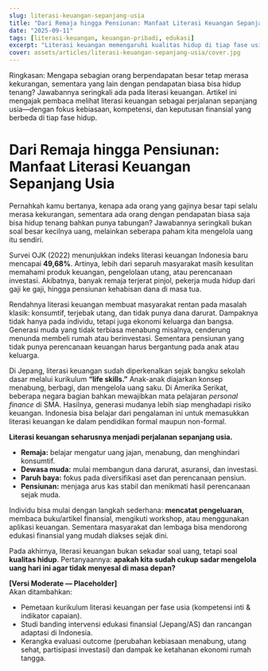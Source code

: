 ```yaml
---
slug: literasi-keuangan-sepanjang-usia
title: "Dari Remaja hingga Pensiunan: Manfaat Literasi Keuangan Sepanjang Usia"
date: "2025-09-11"
tags: [literasi-keuangan, keuangan-pribadi, edukasi]
excerpt: "Literasi keuangan memengaruhi kualitas hidup di tiap fase usia—dari remaja, dewasa muda, paruh baya, hingga pensiunan."
cover: assets/articles/literasi-keuangan-sepanjang-usia/cover.jpg
---
```


<!-- umum:start -->

Ringkasan: Mengapa sebagian orang berpendapatan besar tetap merasa kekurangan, sementara yang lain dengan pendapatan biasa bisa hidup tenang? Jawabannya seringkali ada pada literasi keuangan. Artikel ini mengajak pembaca melihat literasi keuangan sebagai perjalanan sepanjang usia—dengan fokus kebiasaan, kompetensi, dan keputusan finansial yang berbeda di tiap fase hidup.

<!-- umum:end -->

<!-- friendly:start -->

# Dari Remaja hingga Pensiunan: Manfaat Literasi Keuangan Sepanjang Usia

Pernahkah kamu bertanya, kenapa ada orang yang gajinya besar tapi selalu merasa kekurangan, sementara ada orang dengan pendapatan biasa saja bisa hidup tenang bahkan punya tabungan? Jawabannya seringkali bukan soal besar kecilnya uang, melainkan seberapa paham kita mengelola uang itu sendiri.

Survei OJK (2022) menunjukkan indeks literasi keuangan Indonesia baru mencapai **49,68%**. Artinya, lebih dari separuh masyarakat masih kesulitan memahami produk keuangan, pengelolaan utang, atau perencanaan investasi. Akibatnya, banyak remaja terjerat pinjol, pekerja muda hidup dari gaji ke gaji, hingga pensiunan kehabisan dana di masa tua.

Rendahnya literasi keuangan membuat masyarakat rentan pada masalah klasik: konsumtif, terjebak utang, dan tidak punya dana darurat. Dampaknya tidak hanya pada individu, tetapi juga ekonomi keluarga dan bangsa. Generasi muda yang tidak terbiasa menabung misalnya, cenderung menunda membeli rumah atau berinvestasi. Sementara pensiunan yang tidak punya perencanaan keuangan harus bergantung pada anak atau keluarga.

Di Jepang, literasi keuangan sudah diperkenalkan sejak bangku sekolah dasar melalui kurikulum **“life skills.”** Anak-anak diajarkan konsep menabung, berbagi, dan mengelola uang saku. Di Amerika Serikat, beberapa negara bagian bahkan mewajibkan mata pelajaran _personal finance_ di SMA. Hasilnya, generasi mudanya lebih siap menghadapi risiko keuangan. Indonesia bisa belajar dari pengalaman ini untuk memasukkan literasi keuangan ke dalam pendidikan formal maupun non-formal.

**Literasi keuangan seharusnya menjadi perjalanan sepanjang usia.**

- **Remaja:** belajar mengatur uang jajan, menabung, dan menghindari konsumtif.
- **Dewasa muda:** mulai membangun dana darurat, asuransi, dan investasi.
- **Paruh baya:** fokus pada diversifikasi aset dan perencanaan pensiun.
- **Pensiunan:** menjaga arus kas stabil dan menikmati hasil perencanaan sejak muda.

Individu bisa mulai dengan langkah sederhana: **mencatat pengeluaran**, membaca buku/artikel finansial, mengikuti workshop, atau menggunakan aplikasi keuangan. Sementara masyarakat dan lembaga bisa mendorong edukasi finansial yang mudah diakses sejak dini.

Pada akhirnya, literasi keuangan bukan sekadar soal uang, tetapi soal **kualitas hidup**. Pertanyaannya: **apakah kita sudah cukup sadar mengelola uang hari ini agar tidak menyesal di masa depan?**

<!-- friendly:end -->

<!-- moderate:start -->

**[Versi Moderate — Placeholder]**  
Akan ditambahkan:

- Pemetaan kurikulum literasi keuangan per fase usia (kompetensi inti & indikator capaian).
- Studi banding intervensi edukasi finansial (Jepang/AS) dan rancangan adaptasi di Indonesia.
- Kerangka evaluasi outcome (perubahan kebiasaan menabung, utang sehat, partisipasi investasi) dan dampak ke ketahanan ekonomi rumah tangga.

<!-- moderate:end -->
